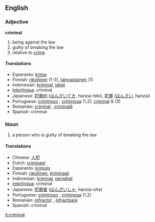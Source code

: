 ==English==

===Adjective===
'''criminal''' {{notcomp}}

# being against the law
# guilty of breaking the law
# relative to [[crime]]

====Translations====
*Esperanto: [[krima]]
*Finnish: [[rikollinen]] (1-3), [[lainvastainen]] (1)
*Indonesian: [[kriminal]], [[jahat]]
*[[Interlingua]]: criminal
*Japanese: [[犯罪的]] ([[はんざいてき]], hanzai-teki), [[犯罪]] ([[はんざい]], hanzai)
*Portuguese: [[criminoso]] {{m}}, [[criminosa]] {{f}} (1,2); [[criminal]] {{m}} & {{f}} (3)
*Romanian: [[criminal]] {{m}}, [[criminală]] {{f}}
*Spanish: criminal

===Noun===
{{en-noun-reg}}

# a person who is guilty of breaking the law

====Translations====
*Chinese: [[人犯]]
*Dutch: [[crimineel]]
*Esperanto: [[krimulo]]
*Finnish: [[rikollinen]], [[kriminaali]]
*Indonesian: [[kriminal]], [[jahat|penjahat]]
*[[Interlingua]]: criminal
*Japanese: [[犯罪者]] ([[はんざいしゃ]], hanzai-sha)
*Portuguese: [[criminoso]] {{m}}, [[criminosa]] {{f}} (1,2)
*Romanian: [[infractor]] {{m}}, [[infractoare]] {{f}} 
*Spanish: criminal

[[it:criminal]]